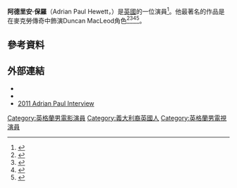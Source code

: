{{Infobox person
| name         = Adrian Paul
| image        = Adrian Paul (16619451655).jpg
| caption      = 
| birth_name   = Adrian Paul Hewett
| birth_date   = {{Birth date and age|1959|5|29|df=y}}
| birth_place  = 英國英格蘭[[倫敦|倫敦]]
| death_date   =
| death_place  =
| other_names  =
| education    =
| occupation   = 演員
| years_active = 1987–現在
| spouse       = Meilani Paul (1990–1997)
| website      = {{URL|AdrianPaul.net}}
}}
'''阿德里安·保羅'''（Adrian Paul Hewett，{{bd|1959年|5月29日}}）是[[英國|英國]]的一位演員<ref name="Events2013">{{cite book|author=Editors of Chase's Calendar of Events|title=Chase's Calendar of Events 2014 with CD-ROM|url=http://books.google.com/books?id=OTQfAQAAQBAJ&q=Adrian+Paul+highlander+born+london&dq=Adrian+Paul+highlander+born+london&hl=en&sa=X&ei=zzI3VNCZOMqNyASR24CgCQ&ved=0CBwQ6AEwAA|date=10 October 2013|publisher=McGraw Hill Professional|isbn=978-0-07-182950-2|page=301|quote=Adrian Paul, 55, actor (“Highlander”), born London, England, May 29, 1959.}}</ref>。他最著名的作品是在麥克勞傳奇中飾演Duncan MacLeod角色<ref name="Lettow2009">{{cite book|author=Donna Lettow|title=Highlander(TM): Zealot|url=http://books.google.com/books?id=MIOuxkBuOEoC&pg=PT184|date=26 September 2009|publisher=Grand Central Publishing|isbn=978-0-446-56564-6|pages=184–|access-date=2016-04-11|archive-date=2020-06-14|archive-url=https://web.archive.org/web/20200614125228/https://books.google.com/books?id=MIOuxkBuOEoC&pg=PT184|dead-url=no}}</ref><ref name="LayMonk2002">{{cite book|author1=Mary M. Lay|author2=Janice J. Monk|author3=Deborah Silverton Rosenfelt|title=Encompassing Gender: Integrating International Studies and Women's Studies|url=http://books.google.com/books?id=QnKf1FfqpqkC&pg=PA102|year=2002|publisher=Feminist Press at CUNY|isbn=978-1-55861-269-3|pages=102–|access-date=2016-04-11|archive-date=2020-06-26|archive-url=https://web.archive.org/web/20200626084145/https://books.google.com/books?id=QnKf1FfqpqkC&pg=PA102|dead-url=no}}</ref><ref name="Prouty1994">{{cite book|author=Prouty|title=Variety Television Reviews 1991–1992|url=http://books.google.com/books?id=RxHbPxbBM1AC&pg=PP430|date=1 March 1994|publisher=Taylor & Francis|isbn=978-0-8240-3796-3|pages=430–|access-date=2016-04-11|archive-date=2020-06-14|archive-url=https://web.archive.org/web/20200614204556/https://books.google.com/books?id=RxHbPxbBM1AC&pg=PP430|dead-url=no}}</ref><ref name="King2012">{{cite book|author=Katie King|title=Networked Reenactments: Stories Transdisciplinary Knowledges Tell|url=http://books.google.com/books?id=obMlU58MQjUC&pg=PA303|date=5 January 2012|publisher=Duke University Press|isbn=0-8223-5072-6|pages=303–|access-date=2016-04-11|archive-date=2020-06-26|archive-url=https://web.archive.org/web/20200626084224/https://books.google.com/books?id=obMlU58MQjUC&pg=PA303|dead-url=no}}</ref>。

==參考資料==
{{Reflist}}
==外部連結==
{{commonscat}}
* {{IMDb name|id=0001600|name=Adrian Paul}}
* {{AllMovie name|55477|Adrian Paul}}
* [http://www.framingbusiness.net/archives/1324 2011 Adrian Paul Interview] {{Wayback|url=http://www.framingbusiness.net/archives/1324 |date=20210126084010 }}

{{normdaten}}
{{DEFAULTSORT:paul}} 
[[Category:英格蘭男電影演員|Category:英格蘭男電影演員]]
[[Category:義大利裔英國人|Category:義大利裔英國人]]
[[Category:英格蘭男電視演員|Category:英格蘭男電視演員]]